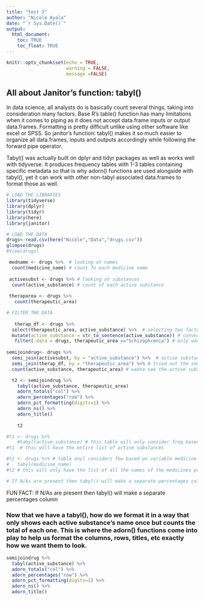 ```yaml
---
title: "test 3"
author: "Nicole Ayala"
date: "`r Sys.Date()`"
output: 
  html_document:
    toc: TRUE
    toc_float: TRUE
---
```


```r
knitr::opts_chunk$set(echo = TRUE,
                      warning = FALSE,
                      message =FALSE)
```

##  All about Janitor's function: tabyl()

In data science, all analysts do is basically count several things, taking into consideration many factors. Base R's table() function has many limitations when it comes to piping as it does not accept data.frame inputs or output data.frames. Formatting is pretty difficult unlike using other software like excel or SPSS. So janitor's function: tabyl() makes it so much easier to organize all data.frames, inputs and outputs accordingly while following the forward pipe operator. 

Tabyl() was actually built on dplyr and tidyr packages as well as works well with tidyverse. It produces frequency tables with 1-3 tables containing specific metadata so that is why adorn() functions are used alongside with tabyl(), yet it can work with other non-tabyl associated data.frames to format those as well.

```r
# LOAD THE LIBRARIES
library(tidyverse)
library(dplyr)
library(tidyr)
library(here)
library(janitor)

# LOAD THE DATA
drugs<-read.csv(here("Nicole","Data","drugs.csv"))
glimpse(drugs)
#View(drugs)

 medname <- drugs %>%  # looking at names
  count(medicine_name) # count fo each medicine name
   
 activesubst <- drugs %>% # looking at substances
  count(active_substance) # count of each active substance
 
 theraparea <- drugs %>%
   count(therapeutic_area)
```


```r
# FILTER THE DATA
  
   therap_df <- drugs %>%
  select(therapeutic_area, active_substance) %>%  # selecting two factors:active substance and therapeutic data
  mutate(active_substance = str_to_sentence(active_substance)) # convert to sentence case
   filter(.data = drugs, therapeutic_area =="Schizophrenia") # only want Schizophrenia data to be put inside my tabyl
 
semijoindrug<- drugs %>% 
  semi_join(activesubst, by = "active_substance") %>%  # active substances specific to the disease I selected within the entire dataset including active susbstances
  semi_join(therap_df, by = "therapeutic_area") %>% # tried out the semi joining of the therapeutic area and being filtered out to those  Schizophrenia only
  count(active_substance, therapeutic_area) # wanna see the active substance given per therapeutic area/ disease

  t2 <- semijoindrug %>%
    tabyl(active_substance, therapeutic_area)
    adorn_totals("col") %>%
    adorn_percentages("row") %>%
    adorn_pct_formatting(digits=1) %>%
    adorn_ns() %>%
    adorn_title()
    
    t2
```
```r
#t1 <- drugs %>%
    #tabyl(active_substance) # this table will only consider freq based on the variable active substance
#t1  # this will have the entire list of active substances

#t2 <- drugs %>% # table onyl considers few based on variable medicine _name
#   tabyl(medicine_name)
#t2 # this will only have the list of all the names of the medicines provided in the dataset

# If N/As are present then tabyl() will make a separate percentages column


```
FUN FACT: If N/As are present then tabyl() will make a separate percentages column

### Now that we have a tabyl(), how do we format it in a way that only shows each active substance's name once but counts the total of each one. This is where the adorn() functions come into play to help us format the columns, rows, titles, etc exactly how we want them to look.

```r
semijoindrug %>%
  tabyl(active_substance) %>%
  adorn_totals("col") %>%
  adorn_percentages("row") %>%
  adorn_pct_formatting(digits=1) %>%
  adorn_ns() %>%
  adorn_title()
```


##